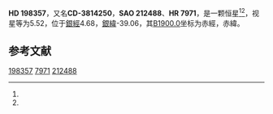 {{Starbox begin
| name = HD 198357
}}
{{Starbox observe
| epoch = [[J2000.0|J2000.0]]
| constell = {{星座名待查}}<ref name=SIMBAD>{{cite web
 | url=http://simbad.u-strasbg.fr/simbad/sim-id?Ident=HR+7971
 | title =Pulsating variable Star
 | publisher=Centre de Données astronomiques de Strasbourg
 | work=SIMBAD
 | accessdate=2012-07-13}}</ref><ref name=DATA>{{cite web
 | url=http://vizier.u-strasbg.fr/viz-bin/VizieR-5?-out.add=.&-source=5050&-corr=PK=HR&-out.max=9999&HR=7971
 | title=VizieR Detailed Page
 | accessdate=2012-07-13
 | archive-date=2016-03-04
 | archive-url=https://web.archive.org/web/20160304142440/http://vizier.u-strasbg.fr/viz-bin/VizieR-5?-out.add=.&-source=5050&-corr=PK=HR&-out.max=9999&HR=7971
 | dead-url=no
 }}</ref>
| 星官 = 
| ra = {{RA|20|51|0.7}}<ref name=SIMBAD /><ref name=DATA />
| dec = {{DEC|-37|54|48}}<ref name=SIMBAD /><ref name=DATA />
| appmag_v = 5.52<ref name=SIMBAD /><ref name=DATA />
}}
{{Starbox character
| class = K3II<ref name=SIMBAD /><ref name=DATA />
| b-v = 1.38<ref name=SIMBAD /><ref name=DATA />
| u-b = 1.63?<ref name=SIMBAD /><ref name=DATA />
| r-i = <ref name=SIMBAD /><ref name=DATA />
| variable = 
}}
{{Starbox astrometry
| radial_v = 1.63
| prop_mo_ra = 17
| parallax = 
| p_error = 
}}
{{Starbox catalog
| names =CD-3814250，[[SAO星表|SAO]] 212488，[[HD星表|HD]] 198357，[[HR星表|HR]] 7971}}
{{Starbox reference |Simbad=HR+7971}}
{{Starbox end}}

'''HD 198357'''，又名'''CD-3814250'''，'''SAO 212488'''、'''HR 7971'''，是一颗恒星<ref name=SIMBAD /><ref name=DATA />，视星等为5.52，位于[[銀道座標系|銀經]]4.68，[[銀道座標系|銀緯]]-39.06，其[[B1900.0|B1900.0]]坐标为赤經{{RA|20|44|35.5}}，赤緯{{DEC|-38|-39.06|7}}。

== 参考文献 ==
{{reflist}}

{{star-stub}}

[[Category:HD和HDE天體|198357]]
[[Category:HR天體|7971]]
[[Category:SAO天體|212488]]